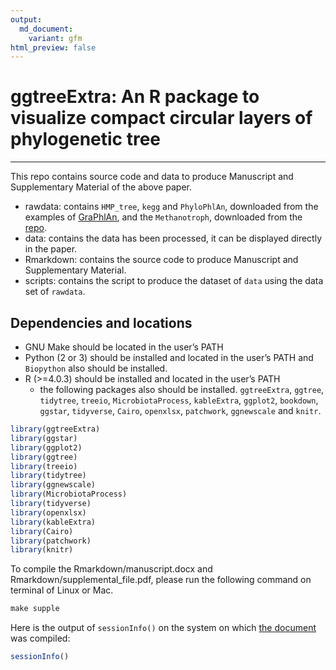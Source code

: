 ```yaml
---
output:
  md_document:
    variant: gfm
html_preview: false
---
```


<!-- README.md is generated from README.Rmd. Please edit that file -->

# ggtreeExtra: An R package to visualize compact circular layers of phylogenetic tree

<!--If you use this work in published research, please cite:
    Shuangbin Xu, , Zehan Dai, Pingfan Guo, Xiaocong Fu, Shanshan Liu, Lang Zhou, Wenli Tang, Tingze Feng, Meijun Chen, Li Zhan and GuangChuang Yu*. ggtreeExtra: An R package to visualize compact circular layers of phylogenetic tree, XXX, XXX, XXX -->

----

This repo contains source code and data to produce Manuscript and Supplementary Material of the above paper.

  + rawdata: contains `HMP_tree`, `kegg` and `PhyloPhlAn`, downloaded from the examples of [GraPhlAn](https://github.com/biobakery/graphlan/tree/master/examples), and the `Methanotroph`, downloaded from the [repo](https://github.com/TheWrightonLab/Methanotroph_rpS3Analyses_SmithWrighton2018).
  + data: contains the data has been processed, it can be displayed directly in the paper.
  + Rmarkdown: contains the source code to produce Manuscript and Supplementary Material.
  + scripts: contains the script to produce the dataset of `data` using the data set of `rawdata`.

## Dependencies and locations

  + GNU Make should be located in the user's PATH
  + Python (2 or 3) should be installed and located in the user's PATH 
    and `Biopython` also should be installed.
  + R (>=4.0.3) should be installed and located in the user's PATH
    + the following packages also should be installed.
      `ggtreeExtra`, `ggtree`, `tidytree`, `treeio`, `MicrobiotaProcess`, `kableExtra`, `ggplot2`, 
      `bookdown`, `ggstar`, `tidyverse`, `Cairo`, `openxlsx`, `patchwork`, `ggnewscale` and `knitr`.

```r
library(ggtreeExtra)
library(ggstar)
library(ggplot2)
library(ggtree)
library(treeio)
library(tidytree)
library(ggnewscale)
library(MicrobiotaProcess)
library(tidyverse)
library(openxlsx)
library(kableExtra)
library(Cairo)
library(patchwork)
library(knitr)
```

To compile the Rmarkdown/manuscript.docx and Rmarkdown/supplemental_file.pdf, please run the following command on terminal of Linux or Mac.

<!-- ```r
make manuscript && make supple 
``` -->

```r
make supple
```

Here is the output of `sessionInfo()` on the system on which [the document](https://github.com/xiangpin/ggtreeExtra_article/blob/master/Rmarkdown/supplementary_file.pdf) was compiled:

```r
sessionInfo()
```

